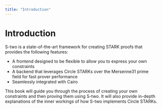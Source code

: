 ```yaml
---
title: "Introduction"
---
```


# Introduction

S-two is a state-of-the-art framework for creating STARK proofs that provides the following features:

- A frontend designed to be flexible to allow you to express your own constraints
- A backend that leverages Circle STARKs over the Mersenne31 prime field for fast prover performance
- Seamlessly integrated with Cairo

This book will guide you through the process of creating your own constraints and then proving them using S-two. It will also provide in-depth explanations of the inner workings of how S-two implements Circle STARKs.
